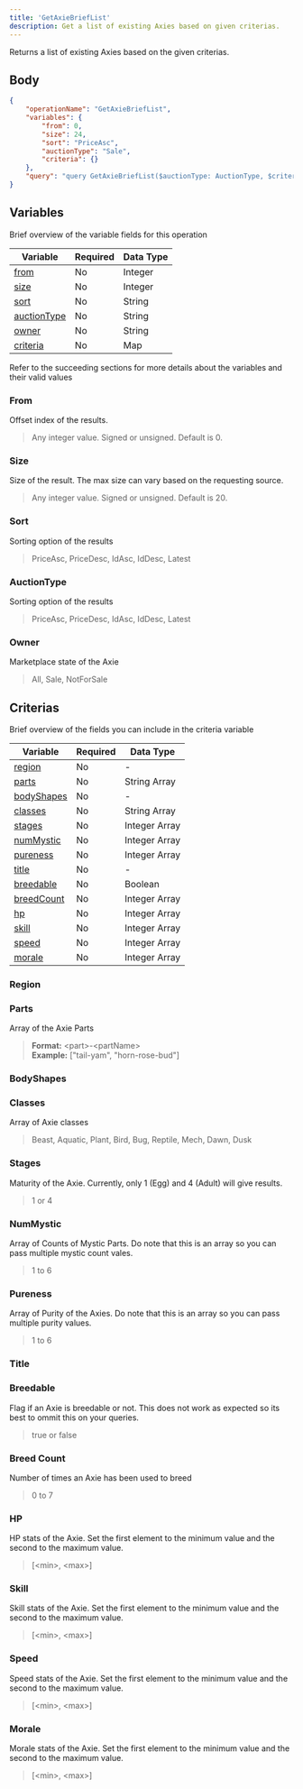 ```yaml
---
title: 'GetAxieBriefList'
description: Get a list of existing Axies based on given criterias.
---
```


Returns a list of existing Axies based on the given criterias.

## Body
```json
{
    "operationName": "GetAxieBriefList",
    "variables": {
        "from": 0,
        "size": 24,
        "sort": "PriceAsc",
        "auctionType": "Sale",
        "criteria": {}
    },
    "query": "query GetAxieBriefList($auctionType: AuctionType, $criteria: AxieSearchCriteria, $from: Int, $sort: SortBy, $size: Int, $owner: String) {\n  axies(auctionType: $auctionType, criteria: $criteria, from: $from, sort: $sort, size: $size, owner: $owner) {\n    total\n    results {\n      ...AxieBrief\n      __typename\n    }\n    __typename\n  }\n}\n\nfragment AxieBrief on Axie {\n  id\n  name\n  stage\n  class\n  breedCount\n  image\n  title\n  battleInfo {\n    banned\n    __typename\n  }\n  auction {\n    currentPrice\n    currentPriceUSD\n    __typename\n  }\n  parts {\n    id\n    name\n    class\n    type\n    specialGenes\n    __typename\n  }\n  __typename\n}\n"
}
```

## Variables
Brief overview of the variable fields for this operation

| Variable                    | Required | Data Type |
| --------------------------- | -------- | --------- |
| [from](#from)               | No       | Integer   |
| [size](#size)               | No       | Integer   |
| [sort](#sort)               | No       | String    |
| [auctionType](#auctiontype) | No       | String    |
| [owner](#owner)             | No       | String    |
| [criteria](#criteria)       | No       | Map       |

Refer to the succeeding sections for more details about the variables and their valid values

### From
Offset index of the results.
> Any integer value. Signed or unsigned. Default is 0.

### Size
Size of the result. The max size can vary based on the requesting source.
> Any integer value. Signed or unsigned. Default is 20.

### Sort
Sorting option of the results
> PriceAsc, PriceDesc, IdAsc, IdDesc, Latest

### AuctionType
Sorting option of the results
> PriceAsc, PriceDesc, IdAsc, IdDesc, Latest

### Owner
Marketplace state of the Axie
> All, Sale, NotForSale

## Criterias
Brief overview of the fields you can include in the criteria variable

| Variable                   | Required | Data Type     |
| -------------------------- | -------- | ------------- |
| [region](#region)          | No       | -             |
| [parts](#parts)            | No       | String Array  |
| [bodyShapes](#bodyshapes) | No       | -             |
| [classes](#classes)        | No       | String Array  |
| [stages](#stages)          | No       | Integer Array |
| [numMystic](#numMystic)    | No       | Integer Array |
| [pureness](#pureness)      | No       | Integer Array |
| [title](#title)            | No       | -             |
| [breedable](#breedable)    | No       | Boolean       |
| [breedCount](#breed-count) | No       | Integer Array |
| [hp](#hp)                  | No       | Integer Array |
| [skill](#skill)            | No       | Integer Array |
| [speed](#speed)            | No       | Integer Array |
| [morale](#morale)          | No       | Integer Array |

### Region

### Parts
Array of the Axie Parts
> **Format:** &lt;part&gt;-&lt;partName&gt;  
> **Example:** ["tail-yam", "horn-rose-bud"]

### BodyShapes

### Classes
Array of Axie classes
> Beast, Aquatic, Plant, Bird, Bug, Reptile, Mech, Dawn, Dusk

### Stages
Maturity of the Axie. Currently, only 1 (Egg) and 4 (Adult) will give results.
> 1 or 4

### NumMystic
Array of Counts of Mystic Parts. Do note that this is an array so you can pass multiple mystic count vales.
> 1 to 6

### Pureness
Array of Purity of the Axies. Do note that this is an array so you can pass multiple purity values.
> 1 to 6

### Title

### Breedable
Flag if an Axie is breedable or not. This does not work as expected so its best to ommit this on your queries.
> true or false

### Breed Count
Number of times an Axie has been used to breed
> 0 to 7

### HP 
HP stats of the Axie. Set the first element to the minimum value and the second to the maximum value.
> [&lt;min&gt;, &lt;max&gt;]

### Skill
Skill stats of the Axie. Set the first element to the minimum value and the second to the maximum value.
> [&lt;min&gt;, &lt;max&gt;]

### Speed
Speed stats of the Axie. Set the first element to the minimum value and the second to the maximum value.
> [&lt;min&gt;, &lt;max&gt;]

### Morale
Morale stats of the Axie. Set the first element to the minimum value and the second to the maximum value.
> [&lt;min&gt;, &lt;max&gt;]
